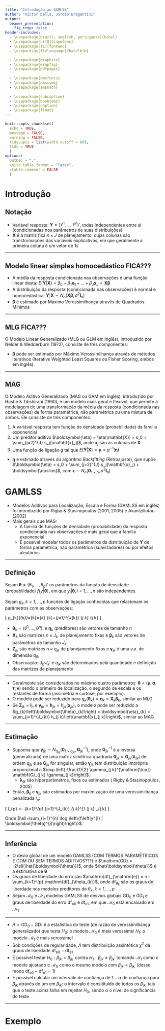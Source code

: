 ```yaml
---
title: "Introdução ao GAMLSS"
author: "Victor Dalla, Jordão Bragantini"
output: 
  beamer_presentation:
    fig_crop: false
header-includes:
  - \usepackage[brazil, english, portuguese]{babel}
  - \usepackage[utf8]{inputenc}
  - \usepackage[T1]{fontenc}
  - \usepackage[fixlanguage]{babelbib}

  - \usepackage{graphicx}
  - \usepackage{wrapfig}
  - \usepackage{pdfpages}
  
  - \usepackage{amsfonts}
  - \usepackage{amssymb}
  - \usepackage{amsmath}
  
  - \usepackage{subcaption}
  - \usepackage{booktabs}
  - \usepackage{caption}
  - \usepackage{float}
---
```


```r
knitr::opts_chunk$set(
  echo = TRUE, 
  message = FALSE,
  warning = FALSE,
  tidy.opts = list(width.cutoff = 60),
  tidy = TRUE
  )
options(
  OutDec = ",", 
  knitr.table.format = "latex", 
  xtable.comment = FALSE
  )
```

# Introdução

## Notação

- Variável resposta: $\mathbf{Y} = (Y^1, ..., Y^n)'$, todas independentes entre si (condicionadas nos parâmetros de suas distribuições)
<!-- - Variáveis explicativas (ou preditores): $\mathbf{x}_1, ..., \mathbf{x}_m$, $m \ge 1$, de mesmos tamanhos que $\mathbf{Y}$ -->
- $\mathbf{X}$ é a matriz fixa $n \times J$ de planejamento, cujas colunas são transformações das variáveis explicativas, em que geralmente a primeira coluna é um vetor de 1s

---

## Modelo linear simples homocedástico FICA???

- A média da resposta condicionada nas observações é uma função linear desta: $E(\mathbf{Y} | \mathbf{X}) = \beta_0 + \beta_1 \mathbf{x_1} + ... + \beta_J \mathbf{x}_J = \mathbf{X} \boldsymbol{\beta}$
- A distribuição da resposta (condicionada nas observações) é normal e homocedástica: $\mathbf{Y} | \mathbf{X} \sim N_n(\mathbf{X} \boldsymbol{\beta}, \sigma^2 \mathbf{I}_n)$
- $\boldsymbol{\beta}$ é estimado por Máximo Verossimilhança através de Quadrados Mínimos

---

## MLG FICA???

O Modelo Linear Generalizado (MLG ou GLM em inglês), introduzido por Nelder & Wedderburn (1972), consiste de três componentes:

\begin{enumerate}
  \item A variável resposta tem função de densidade (probabilidade) da família exponencial com parâmetros de localização natural e escala ($\theta$ e $\psi$, respecivamente):
  \[
  f(y | \theta, \psi) = \exp \left( \frac{y\theta - b(\theta)}{a(\psi)} + c(y, \psi) \right)
  \]
  \item Um preditor linear $\boldsymbol{\eta} = \eta(\mathbf{X}) = \beta_0 + \sum_{j=2}^{J} \beta_j \mathbf{x}_j = \mathbf{X} \boldsymbol{\beta}$, onde $\mathbf{x}_j$ são as colunas de $\mathbf{X}$
  \item Uma função de ligação $g$ tal que $E(\mathbf{Y} | \mathbf{X}) = \boldsymbol{\mu} = g^{-1}(\boldsymbol{\eta})$. Como na família exponencial $\boldsymbol{\mu} = \frac{\partial} {\partial\boldsymbol{\theta}} b(\boldsymbol{\theta})$, $g^{-1} = \frac{\partial} {\partial\boldsymbol{\theta}} b$ é chamada \textit{ligação canônica}.
\end{enumerate}

- $\boldsymbol{\beta}$ pode ser estimado por Máximo Verossimilhança através de métodos iterativos (Iterative Weighted Least Squares ou Fisher Scoring, ambos em inglês).
<!-- - $Var(Y | \mathbf{X}) = a(\phi)b''(\theta) = a(\phi)v(\mu)$. Isso significa que é possível realizar ajustes num cenário heterocedástico. -->

---

## MAG

O Modelo Aditivo Generalizado (MAG ou GAM em inglês), introduzido por Hastie & Tibshirani (1990), é um modelo mais geral e flexível, que permite a modelagem de uma transformação da média da resposta (condicionada nas observações) de forma paramétrica, não paramétrica ou uma mistura de ambos. Ele consiste de três componentes:

1. A variável resposta tem função de densidade (probabilidade) da família exponencial
2. Um preditor aditivo $\boldsymbol{\eta} = \eta(\mathbf{X}) = s_0 + \sum_{j=2}^{J} s_j(\mathbf{x}_j)$, onde $\mathbf{x}_j$ são as colunas de $\mathbf{X}$
3. Uma função de ligação $g$ tal que $E(\mathbf{Y} | \mathbf{X}) = \boldsymbol{\mu} = g^{-1}(\boldsymbol{\eta})$

- $\boldsymbol{\eta}$ é estimado através do algoritmo *Backfitting* (Retroajuste), que supõe $\boldsymbol{\eta} = s_0 + \sum_{j=2}^{J} s_j(\mathbf{x}_j) + \boldsymbol{\epsilon}$, com $\boldsymbol{\epsilon} \sim N_n(\mathbf{0}_{1 \times n}, \sigma^2 \mathbf{I}_n)$


# GAMLSS

- Modelos Aditivos para Localização, Escala e Forma (GAMLSS em inglês) foi introduzido por Rigby & Stasinopoulos (2001, 2005) e Akantziliotou \textit{et al.} (2002)
- Mais gerais que MAG:
  - A família de funções de densidade (probabilidade) da resposta condicionada nas observações é mais geral que a família exponencial
  - É possível modelar todos os parâmetros da distribuição de $\mathbf{Y}$ de forma paramétrica, não paramétrica (suavizadores) ou por efeitos aleatórios

---

## Definição

Sejam $\boldsymbol{\theta} = (\theta_1, ..., \theta_p)'$ os parâmetros da função de densidade (probabilidade) $f(y | \boldsymbol{\theta})$, em que $y_i | \boldsymbol{\theta}, i = 1, ..., n$ são independentes.

Sejam $g_k, k = 1, ..., p$ funções de ligação conhecidas que relacionam os parâmetros com as observações:

\[
g_{k}\left(\boldsymbol{\theta}_{k}\right)=\boldsymbol{\eta}_{k}=\mathbf{X}_{k} \boldsymbol{\beta}_{k}+\sum_{j=1}^{J_{k}} \mathbf{Z}_{j k} \boldsymbol{\gamma}_{j k}
\]

- $\boldsymbol{\theta}_k = (\theta^1, ..., \theta^n)'$ e $\boldsymbol{\eta}_k$ (preditores) são vetores de tamanho $n$
- $\mathbf{X}_k$ são matrizes $n \times J_k^\prime$ de planejamento fixas e $\boldsymbol{\beta}_k$ são vetores de parâmetros de tamanho $J_k^\prime$
- $\mathbf{Z}_{j k}$ são matrizes $n \times q_{j k}$ de planejamento fixas e $\boldsymbol{\gamma}_{j k}$ é uma v.a. de dimensão $q_{j k}$
- Observação: $J_k^, J_k\prime$ e $q_{j k}$ são determinados pela quantidade e definição das matrizes de planejamento

---

- Geralmente são considerados no máximo quatro parâmetros: $\boldsymbol{\theta} = (\boldsymbol{\mu}, \boldsymbol{\sigma}, \boldsymbol{\tau}, \boldsymbol{\nu})$ sendo o primeiro de localização, o segundo de escala e os restantes de forma (assimetria e curtose, por exemplo).
- O modelo pode ser reduzido para $g_{k}\left(\boldsymbol{\theta}_{k}\right) = \boldsymbol{\eta}_{k} = \mathbf{X}_{k} \boldsymbol{\beta}_{k}$, similar ao MLG
- Se $\mathbf{Z}_{j k} = \mathbf{I}_n$ e $\boldsymbol{\gamma}_{j k} =  \mathbf{h}_{j k} = h_{j k}\left(\mathbf{x}_{j k}\right)$, o modelo pode ser reduzido a $g_{k}\left(\boldsymbol{\theta}_{k}\right) = \boldsymbol{\eta}_{k} = \sum_{j=1}^{J_{k}} h_{j k}\left(\mathbf{x}_{j k}\right)$, similar ao MAG

---

## Estimação

- Suponha que $\boldsymbol{\gamma}_{j k} \sim N_{q_{j k}}(\mathbf{0}_{1 \times q_{j k}}, \mathbf{G}_{j k}^{-1})$, onde $\mathbf{G}_{j k}^{-1}$ é a inversa (generalizada) de uma matriz simétrica quadrada $\mathbf{G}_{j k} = \mathbf{G}_{j k}\left(\boldsymbol{\lambda}_{j k}\right)$ de ordem $q_{j k}$ e se $\mathbf{G}_{j k}$ for singular, então $\boldsymbol{\gamma}_{j k}$ tem distribuição imprópria proporcional a $\exp \left(-\frac{1}{2} \gamma_{j k}^{\mathrm{\top}} \mathbf{G}_{j k} \gamma_{j k}\right)$. 
    - $\boldsymbol{\lambda}_{j k}$ são hiperparâmetros, fixos ou estimados (\textit{c.f.} Rigby & Stasinopoulos, 2005)
- Então, $\boldsymbol{\beta}_{k}$ e $\boldsymbol{\gamma}_{j k}$ são estimados por maximização de uma verossimilhança penalizada $l_{p}$:

\[
l_{p}  =\ell - \frac{1}{2} \sum_{k=1}^{p} \sum_{j=1}^{J_{k}} \boldsymbol{\gamma}_{j k}^{\mathrm{\top}} \mathbf{G}_{j k} \boldsymbol{\gamma}_{j k}
\]

Onde $\ell=\sum_{i=1}^{n} \log \left\{f\left(y^{i} | \boldsymbol{\theta}^{i}\right)\right\}$.

---

## Inferência

- O devio global de um modelo GAMLSS (COM TERMOS PARAMÉTRICOS E COM OU SEM TERMOS ADITIVOS???) é $\mathrm{GD} = -2\ell(\hat{\boldsymbol{\theta}})$, onde $\hat{\boldsymbol{\theta}}$ é a estimativa de $\boldsymbol{\theta}$
- Os graus de liberdade do erro são $\mathrm{df}_{\mathrm{e}} = n - \sum_{k=1}^{p} \mathrm{df}_{\theta_{k}}$, onde $\mathrm{df}_{\theta_{k}}$ são os graus de liberdade nos modelos preditores de $\theta_k, k = 1, ..., p$
- Sejam $\mathcal{M}_0$ e $\mathcal{M}_1$ modelos GAMLSS de desvios globais $\mathrm{GD}_0$ e $\mathrm{GD}_1$ e graus de liberdade do erro $\mathrm{df}_{\mathrm{e0}}$ e $\mathrm{df}_{\mathrm{e1}}$, em que $\mathcal{M}_0$ está encaixado em $\mathcal{M}_1$

---

- $\Lambda = \mathrm{GD}_0 - \mathrm{GD}_1$ é a estatística do teste (de razão de verossimilhança generalizado) que testa $H_0:$ o modelo $\mathcal{M}_0$ é mais verossímel \textit{vs} $H_1:$ o modelo $\mathcal{M}_1$ é mais verossímel
- Sob condições de regularidade, $\Lambda$ tem distribuição assintótica $\chi^{2}$ de graus de liberdade $\mathrm{df}_{\mathrm{e0}} - \mathrm{df}_{\mathrm{e1}}$
- É possível testar $H_0: \beta_{j k} = \beta_{j k}^\prime$ contra $H_1: \beta_{j k} \neq \beta_{j k}^\prime$ tomando $\mathcal{M}_1$ como o modelo ajustado e $\mathcal{M}_0$ como o mesmo modelo com $\beta_{j k} = \beta_{j k}^\prime$ (desse modo $\mathrm{df}_{\mathrm{e0}} - \mathrm{df}_{\mathrm{e1}} = 1$)
- É possível calcular um intervalo de confiança de $1 - \alpha$ de confiança para $\beta_{j k}$ através de um \textit{profiling} em $\beta_{j k}$: o intervalo é consitituído de todos os $\beta_{j k}^\prime$ tais que o teste acima falha em rejeitar $H_0$, sendo $\alpha$ o nível de significância do teste

---

# Exemplo


